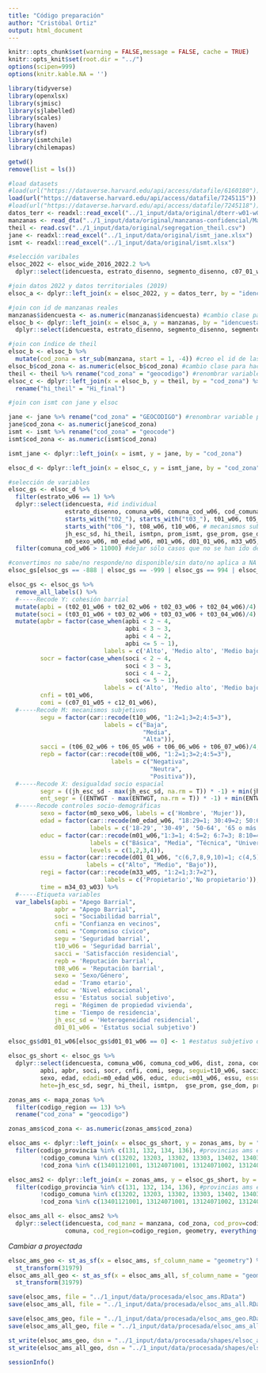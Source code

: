 ```yaml
---
title: "Código preparación"
author: "Cristóbal Ortiz"
output: html_document
---
```


```r
knitr::opts_chunk$set(warning = FALSE,message = FALSE, cache = TRUE)
knitr::opts_knit$set(root.dir = "../")
options(scipen=999)
options(knitr.kable.NA = '')
```

```r
library(tidyverse)
library(openxlsx)
library(sjmisc)
library(sjlabelled)
library(scales)
library(haven)
library(sf)
library(ismtchile)
library(chilemapas)
```

```r
getwd()
remove(list = ls())

#load datasets
#load(url("https://dataverse.harvard.edu/api/access/datafile/6160180")) #ola 5 2021
load(url("https://dataverse.harvard.edu/api/access/datafile/7245115")) #wide 2016-2022
#load(url("https://dataverse.harvard.edu/api/access/datafile/7245118")) #long 2026-2022
datos_terr <- readxl::read_excel("../1_input/data/original/dterr-w01-w04/BASE_2019_COD.xlsx")
manzanas <- read_dta("../1_input/data/original/manzanas-confidencial/Manzanas_ELSOC2019_20200707.dta")
theil <- read.csv("../1_input/data/original/segregation_theil.csv")
jane <- readxl::read_excel("../1_input/data/original/ismt_jane.xlsx")
ismt <- readxl::read_excel("../1_input/data/original/ismt.xlsx")
```

```r
#selección varibales
elsoc_2022 <- elsoc_wide_2016_2022.2 %>% 
  dplyr::select(idencuesta, estrato_disenno, segmento_disenno, c07_01_w05, m33_w05, m34_03_w03, ends_with("_w06")) #selecciono de la ola 6 o, en su defecto, de la última ola medida

#join datos 2022 y datos territoriales (2019) 
elsoc_a <- dplyr::left_join(x = elsoc_2022, y = datos_terr, by = "idencuesta") 

#join con id de manzanas reales
manzanas$idencuesta <- as.numeric(manzanas$idencuesta) #cambio clase para hacer el siguiente join
elsoc_b <- dplyr::left_join(x = elsoc_a, y = manzanas, by = "idencuesta") %>% 
  dplyr::select(idencuesta, estrato_disenno, segmento_disenno, segmento, manzana, cod_comuna, dist, zona, everything()) #reordeno variables vía select

#join con índice de theil
elsoc_b <- elsoc_b %>% 
  mutate(cod_zona = str_sub(manzana, start = 1, -4)) #creo el id de las zonas censales a partir de las manzanas
elsoc_b$cod_zona <- as.numeric(elsoc_b$cod_zona) #cambio clase para hacer el siguiente join
theil <- theil %>% rename("cod_zona" = "geocodigo") #renombrar variable para posterior join
elsoc_c <- dplyr::left_join(x = elsoc_b, y = theil, by = "cod_zona") %>% 
  rename("hi_theil" = "Hi_final")

#join con ismt con jane y elsoc

jane <- jane %>% rename("cod_zona" = "GEOCODIGO") #renombrar variable para posterior join
jane$cod_zona <- as.numeric(jane$cod_zona)
ismt <- ismt %>% rename("cod_zona" = "geocode")
ismt$cod_zona <- as.numeric(ismt$cod_zona)

ismt_jane <- dplyr::left_join(x = ismt, y = jane, by = "cod_zona")

elsoc_d <- dplyr::left_join(x = elsoc_c, y = ismt_jane, by = "cod_zona")
```

```r
#selección de variables
elsoc_gs <- elsoc_d %>% 
  filter(estrato_w06 == 1) %>% 
  dplyr::select(idencuesta, #id individual
                estrato_disenno, comuna_w06, comuna_cod_w06, cod_comuna,dist, zona, cod_zona, segmento_disenno, segmento, manzana,  #id geográficos
                starts_with("t02_"), starts_with("t03_"), t01_w06, t05_w06, c12_01_w06, c07_01_w05, # cohesión barrial
                starts_with("t06_"), t08_w06, t10_w06, # mecanismos subjetivos 
                jh_esc_sd, hi_theil, ismtpn, prom_ismt, gse_prom, gse_dom, ave_gse = AVE_GSE, ENTMEAN, ENTWGT, ave_jane = Ave_jan_nd, #desigualdad socioespacial
                m0_sexo_w06, m0_edad_w06, m01_w06, d01_01_w06, m33_w05, m34_03_w03) %>% #controles 
  filter(comuna_cod_w06 > 11000) #dejar sólo casos que no se han ido de comunas del gran santiago en la medición de la ola 6

#convertimos no sabe/no responde/no disponible/sin dato/no aplica a NA
elsoc_gs[elsoc_gs == -888 | elsoc_gs == -999 | elsoc_gs == 994 | elsoc_gs == 995 | elsoc_gs == 996 | elsoc_gs == -666 | elsoc_gs == -777] <- NA
```

```r
elsoc_gs <- elsoc_gs %>% 
  remove_all_labels() %>%
  #-----Recode Y: cohesión barrial
  mutate(apbi = (t02_01_w06 + t02_02_w06 + t02_03_w06 + t02_04_w06)/4) %>% 
  mutate(soci = (t03_01_w06 + t03_02_w06 + t03_03_w06 + t03_04_w06)/4) %>% 
  mutate(apbr = factor(case_when(apbi < 2 ~ 4, 
                                 apbi < 3 ~ 3,
                                 apbi < 4 ~ 2, 
                                 apbi <= 5 ~ 1),
                           labels = c('Alto', 'Medio alto', 'Medio bajo', 'Bajo')),
         socr = factor(case_when(soci < 2 ~ 4, 
                                 soci < 3 ~ 3,
                                 soci < 4 ~ 2, 
                                 soci <= 5 ~ 1),
                           labels = c('Alto', 'Medio alto', 'Medio bajo', 'Bajo')),
         cnfi = t01_w06,
         comi = (c07_01_w05 + c12_01_w06),
  #-----Recode M: mecanismos subjetivos 
         segu = factor(car::recode(t10_w06, "1:2=1;3=2;4:5=3"),
                           labels = c("Baja",
                                      "Media",
                                      "Alta")),
         sacci = (t06_02_w06 + t06_05_w06 + t06_06_w06 + t06_07_w06)/4,
         repb = factor(car::recode(t08_w06, "1:2=1;3=2;4:5=3"),
                             labels = c("Negativa",
                                        "Neutra", 
                                        "Positiva")),
  #-----Recode X: desigualdad socio espacial
         segr = ((jh_esc_sd - max(jh_esc_sd, na.rm = T)) * -1) + min(jh_esc_sd, na.rm = T),
         ent_segr = ((ENTWGT - max(ENTWGT, na.rm = T)) * -1) + min(ENTWGT, na.rm = T),
  #-----Recode controles socio-demográficas
         sexo = factor(m0_sexo_w06, labels = c('Hombre', 'Mujer')),
         edad = factor(car::recode(m0_edad_w06, "18:29=1; 30:49=2; 50:64=3; 65:150=4"),
                       labels = c('18-29', '30-49', '50-64', '65 o más')),
         educ = factor(car::recode(m01_w06,"1:3=1; 4:5=2; 6:7=3; 8:10=4"),
                       labels = c("Básica", "Media", "Técnica", "Universitaria"),
                       levels = c(1,2,3,4)),
         essu = factor(car::recode(d01_01_w06, "c(6,7,8,9,10)=1; c(4,5)=2; c(0,1,2,3)=3"),
                      labels = c("Alto", "Medio", "Bajo")),
         regi = factor(car::recode(m33_w05, "1:2=1;3:7=2"),
                           labels = c('Propietario','No propietario')),
         time = m34_03_w03) %>% 
  #-----Etiqueta variables
  var_labels(apbi = "Apego Barrial",
             apbr = "Apego Barrial",
             soci = "Sociabilidad barrial",
             cnfi = "Confianza en vecinos",
             comi = "Compromiso cívico",
             segu = 'Seguridad barrial',
             t10_w06 = 'Seguridad barrial',
             sacci = 'Satisfacción residencial',
             repb = 'Reputación barrial',
             t08_w06 = 'Reputación barrial',
             sexo = 'Sexo/Género',
             edad = 'Tramo etario',
             educ = 'Nivel educacional',
             essu = 'Estatus social subjetivo',
             regi = 'Régimen de propiedad vivienda',
             time = 'Tiempo de residencia',
             jh_esc_sd = 'Heterogeneidad residencial',
             d01_01_w06 = 'Estatus social subjetivo')

elsoc_gs$d01_01_w06[elsoc_gs$d01_01_w06 == 0] <- 1 #estatus subjetivo de 1 a 10 (no de 0 a 10)
```

```r
elsoc_gs_short <- elsoc_gs %>% 
  dplyr::select(idencuesta, comuna_w06, comuna_cod_w06, dist, zona, cod_zona, comuna=comuna_w06,cod_comuna=comuna_cod_w06, manzana, #ids
         apbi, apbr, soci, socr, cnfi, comi, segu, segui=t10_w06, sacci, repb, repbi=t08_w06 , #cohesión y mecanismos
         sexo, edad, edadi=m0_edad_w06, educ, educi=m01_w06, essu, essui=d01_01_w06, regi, time, #controles
         hete=jh_esc_sd, segr, hi_theil, ismtpn,  gse_prom, gse_dom, prom_ismt, ave_gse, ent_mean = ENTMEAN, ent_wgt = ENTWGT, ent_segr, ave_jane) #segregación

zonas_ams <- mapa_zonas %>% 
  filter(codigo_region == 13) %>% 
  rename("cod_zona" = "geocodigo")

zonas_ams$cod_zona <- as.numeric(zonas_ams$cod_zona)

elsoc_ams <- dplyr::left_join(x = elsoc_gs_short, y = zonas_ams, by = "cod_zona") %>% #sólo zonas con datos elsoc
  filter(codigo_provincia %in% c(131, 132, 134, 136), #provincias ams excepto chacabuco
         !codigo_comuna %in% c(13202, 13203, 13302, 13303, 13402, 13403, 13404, 13601, 13602, 13603, 13605), #quitar comunas fuera del ams
         !cod_zona %in% c(13401121001, 13124071001, 13124071002, 13124071004, 13124071005, 13124081001, 13124071003, 13119131001)) #quitar zonas fuera de la mancha urbana

elsoc_ams2 <- dplyr::left_join(x = zonas_ams, y = elsoc_gs_short, by = "cod_zona") %>% #todas las zonas del ams
  filter(codigo_provincia %in% c(131, 132, 134, 136), #provincias ams excepto chacabuco
         !codigo_comuna %in% c(13202, 13203, 13302, 13303, 13402, 13403, 13404, 13601, 13602, 13603, 13605), #quitar comunas fuera del ams
         !cod_zona %in% c(13401121001, 13124071001, 13124071002, 13124071004, 13124071005, 13124081001, 13124071003, 13119131001)) #quitar zonas fuera de la mancha urbana

elsoc_ams_all <- elsoc_ams2 %>% 
  dplyr::select(idencuesta, cod_manz = manzana, cod_zona, cod_prov=codigo_provincia, cod_comuna, 
                comuna, cod_region=codigo_region, geometry, everything())
```

*Cambiar a proyectada*
```r
elsoc_ams_geo <- st_as_sf(x = elsoc_ams, sf_column_name = "geometry") %>% 
  st_transform(31979)
elsoc_ams_all_geo <- st_as_sf(x = elsoc_ams_all, sf_column_name = "geometry") %>% 
  st_transform(31979)
```


```r
save(elsoc_ams, file = "../1_input/data/procesada/elsoc_ams.RData")
save(elsoc_ams_all, file = "../1_input/data/procesada/elsoc_ams_all.RData")

save(elsoc_ams_geo, file = "../1_input/data/procesada/elsoc_ams_geo.RData")
save(elsoc_ams_all_geo, file = "../1_input/data/procesada/elsoc_ams_all_geo.RData")

st_write(elsoc_ams_geo, dsn = "../1_input/data/procesada/shapes/elsoc_ams_geo.shp", delete_layer = TRUE)
st_write(elsoc_ams_all_geo, dsn = "../1_input/data/procesada/shapes/elsoc_ams_all_geo.shp", delete_layer = TRUE)
```

```r
sessionInfo()
```

